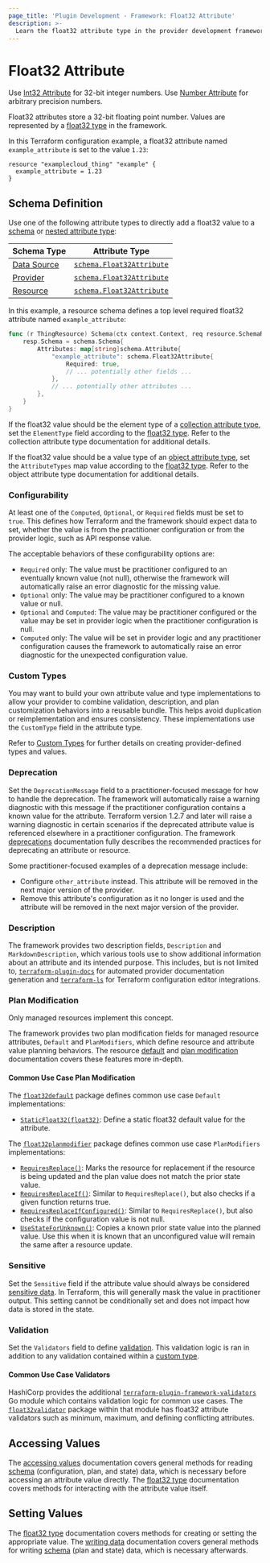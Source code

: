 ```yaml
---
page_title: 'Plugin Development - Framework: Float32 Attribute'
description: >-
  Learn the float32 attribute type in the provider development framework.
---
```


# Float32 Attribute

<Tip>

Use [Int32 Attribute](/terraform/plugin/framework/handling-data/attributes/int32) for 32-bit integer numbers. Use [Number Attribute](/terraform/plugin/framework/handling-data/attributes/number) for arbitrary precision numbers.

</Tip>

Float32 attributes store a 32-bit floating point number. Values are represented by a [float32 type](/terraform/plugin/framework/handling-data/types/float32) in the framework.

In this Terraform configuration example, a float32 attribute named `example_attribute` is set to the value `1.23`:

```hcl
resource "examplecloud_thing" "example" {
  example_attribute = 1.23
}
```

## Schema Definition

Use one of the following attribute types to directly add a float32 value to a [schema](/terraform/plugin/framework/handling-data/schemas) or [nested attribute type](/terraform/plugin/framework/handling-data/attributes#nested-attribute-types):

| Schema Type | Attribute Type |
|-------------|----------------|
| [Data Source](/terraform/plugin/framework/data-sources) | [`schema.Float32Attribute`](https://pkg.go.dev/github.com/hashicorp/terraform-plugin-framework/datasource/schema#Float32Attribute) |
| [Provider](/terraform/plugin/framework/providers) | [`schema.Float32Attribute`](https://pkg.go.dev/github.com/hashicorp/terraform-plugin-framework/provider/schema#Float32Attribute) |
| [Resource](/terraform/plugin/framework/resources) | [`schema.Float32Attribute`](https://pkg.go.dev/github.com/hashicorp/terraform-plugin-framework/resource/schema#Float32Attribute) |

In this example, a resource schema defines a top level required float32 attribute named `example_attribute`:

```go
func (r ThingResource) Schema(ctx context.Context, req resource.SchemaRequest, resp *resource.SchemaResponse) {
    resp.Schema = schema.Schema{
        Attributes: map[string]schema.Attribute{
            "example_attribute": schema.Float32Attribute{
                Required: true,
                // ... potentially other fields ...
            },
            // ... potentially other attributes ...
        },
    }
}
```

If the float32 value should be the element type of a [collection attribute type](/terraform/plugin/framework/handling-data/attributes#collection-attribute-types), set the `ElementType` field according to the [float32 type](/terraform/plugin/framework/handling-data/types/float32). Refer to the collection attribute type documentation for additional details.

If the float32 value should be a value type of an [object attribute type](/terraform/plugin/framework/handling-data/attributes#object-attribute-type), set the `AttributeTypes` map value according to the [float32 type](/terraform/plugin/framework/handling-data/types/float32). Refer to the object attribute type documentation for additional details.

### Configurability

At least one of the `Computed`, `Optional`, or `Required` fields must be set to `true`. This defines how Terraform and the framework should expect data to set, whether the value is from the practitioner configuration or from the provider logic, such as API response value.

The acceptable behaviors of these configurability options are:

- `Required` only: The value must be practitioner configured to an eventually known value (not null), otherwise the framework will automatically raise an error diagnostic for the missing value.
- `Optional` only: The value may be practitioner configured to a known value or null.
- `Optional` and `Computed`: The value may be practitioner configured or the value may be set in provider logic when the practitioner configuration is null.
- `Computed` only: The value will be set in provider logic and any practitioner configuration causes the framework to automatically raise an error diagnostic for the unexpected configuration value.

### Custom Types

You may want to build your own attribute value and type implementations to allow your provider to combine validation, description, and plan customization behaviors into a reusable bundle. This helps avoid duplication or reimplementation and ensures consistency. These implementations use the `CustomType` field in the attribute type.

Refer to [Custom Types](/terraform/plugin/framework/handling-data/types/custom) for further details on creating provider-defined types and values.

### Deprecation

Set the `DeprecationMessage` field to a practitioner-focused message for how to handle the deprecation. The framework will automatically raise a warning diagnostic with this message if the practitioner configuration contains a known value for the attribute. Terraform version 1.2.7 and later will raise a warning diagnostic in certain scenarios if the deprecated attribute value is referenced elsewhere in a practitioner configuration. The framework [deprecations](/terraform/plugin/framework/deprecations) documentation fully describes the recommended practices for deprecating an attribute or resource.

Some practitioner-focused examples of a deprecation message include:

- Configure `other_attribute` instead. This attribute will be removed in the next major version of the provider.
- Remove this attribute's configuration as it no longer is used and the attribute will be removed in the next major version of the provider.

### Description

The framework provides two description fields, `Description` and `MarkdownDescription`, which various tools use to show additional information about an attribute and its intended purpose. This includes, but is not limited to, [`terraform-plugin-docs`](https://github.com/hashicorp/terraform-plugin-docs) for automated provider documentation generation and [`terraform-ls`](https://github.com/hashicorp/terraform-ls) for Terraform configuration editor integrations.

### Plan Modification

<Highlight>

Only managed resources implement this concept.

</Highlight>

The framework provides two plan modification fields for managed resource attributes, `Default` and `PlanModifiers`, which define resource and attribute value planning behaviors. The resource [default](/terraform/plugin/framework/resources/default) and [plan modification](/terraform/plugin/framework/resources/plan-modification) documentation covers these features more in-depth.

#### Common Use Case Plan Modification

The [`float32default`](https://pkg.go.dev/github.com/hashicorp/terraform-plugin-framework/resource/schema/float32default) package defines common use case `Default` implementations:

- [`StaticFloat32(float32)`](https://pkg.go.dev/github.com/hashicorp/terraform-plugin-framework/resource/schema/float32default#StaticFloat32): Define a static float32 default value for the attribute.

The [`float32planmodifier`](https://pkg.go.dev/github.com/hashicorp/terraform-plugin-framework/resource/schema/float32planmodifier) package defines common use case `PlanModifiers` implementations:

- [`RequiresReplace()`](https://pkg.go.dev/github.com/hashicorp/terraform-plugin-framework/resource/schema/float32planmodifier#RequiresReplace): Marks the resource for replacement if the resource is being updated and the plan value does not match the prior state value.
- [`RequiresReplaceIf()`](https://pkg.go.dev/github.com/hashicorp/terraform-plugin-framework/resource/schema/float32planmodifier#RequiresReplaceIf): Similar to `RequiresReplace()`, but also checks if a given function returns true.
- [`RequiresReplaceIfConfigured()`](https://pkg.go.dev/github.com/hashicorp/terraform-plugin-framework/resource/schema/float32planmodifier#RequiresReplaceIfConfigured): Similar to `RequiresReplace()`, but also checks if the configuration value is not null.
- [`UseStateForUnknown()`](https://pkg.go.dev/github.com/hashicorp/terraform-plugin-framework/resource/schema/float32planmodifier#UseStateForUnknown): Copies a known prior state value into the planned value. Use this when it is known that an unconfigured value will remain the same after a resource update.

### Sensitive

Set the `Sensitive` field if the attribute value should always be considered [sensitive data](/terraform/language/state/sensitive-data). In Terraform, this will generally mask the value in practitioner output. This setting cannot be conditionally set and does not impact how data is stored in the state.

### Validation

Set the `Validators` field to define [validation](/terraform/plugin/framework/validation#attribute-validation). This validation logic is ran in addition to any validation contained within a [custom type](#custom-types).

#### Common Use Case Validators

HashiCorp provides the additional [`terraform-plugin-framework-validators`](https://pkg.go.dev/github.com/hashicorp/terraform-plugin-framework-validators) Go module which contains validation logic for common use cases. The [`float32validator`](https://pkg.go.dev/github.com/hashicorp/terraform-plugin-framework-validators/float32validator) package within that module has float32 attribute validators such as minimum, maximum, and defining conflicting attributes.

## Accessing Values

The [accessing values](/terraform/plugin/framework/handling-data/accessing-values) documentation covers general methods for reading [schema](/terraform/plugin/framework/handling-data/schemas) (configuration, plan, and state) data, which is necessary before accessing an attribute value directly. The [float32 type](/terraform/plugin/framework/handling-data/types/float32#accessing-values) documentation covers methods for interacting with the attribute value itself.

## Setting Values

The [float32 type](/terraform/plugin/framework/handling-data/types/float32#setting-values) documentation covers methods for creating or setting the appropriate value. The [writing data](/terraform/plugin/framework/handling-data/writing-state) documentation covers general methods for writing [schema](/terraform/plugin/framework/handling-data/schemas) (plan and state) data, which is necessary afterwards.
